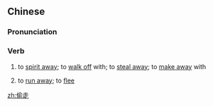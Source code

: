 ==Chinese==
{{zh-forms}}

===Pronunciation===
{{zh-pron
|m=tōuzǒu
|c=tau1 zau2
|cat=v
}}

===Verb===
{{zh-verb}}

# to [[spirit away]]; to [[walk off]] with; to [[steal away]]; to [[make away]] with
#: {{zh-x|我 的 車 被 小偷 偷走 了。|My car was '''stolen''' by a thief.}}
# to [[run away]]; to [[flee]]
#: {{zh-x|他 一 看見 我 就 '''偷走''' 了。|He '''ran away''' as soon as he saw me.}}

[[zh:偷走]]